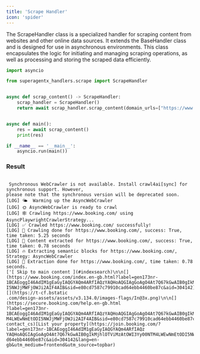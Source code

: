 ```yaml
---
title: 'Scrape Handler'
icon: 'spider'
---
```


The ScrapeHandler class is a specialized handler for scraping content from websites and
other online data sources. It extends the BaseHandler class and is designed for use in
asynchronous environments. This class encapsulates the logic for initiating and managing
scraping operations, as well as processing and storing the scraped data efficiently.

```python scrape_handler.py
import asyncio

from superagentx_handlers.scrape import ScrapeHandler


async def scrap_content() -> ScrapeHandler:
    scrap_handler = ScrapeHandler()
    return await scrap_handler.scrap_content(domain_urls=["https://www.booking.com/"])


async def main():
    res = await scrap_content()
    print(res)

if __name__ == '__main__':
    asyncio.run(main())
```

### Result
```shell

 Synchronous WebCrawler is not available. Install crawl4ai[sync] for synchronous support. However,
please note that the synchronous version will be deprecated soon.
[LOG] 🌤️  Warming up the AsyncWebCrawler
[LOG] 🌞 AsyncWebCrawler is ready to crawl
[LOG] 🕸️ Crawling https://www.booking.com/ using AsyncPlaywrightCrawlerStrategy...
[LOG] ✅ Crawled https://www.booking.com/ successfully!
[LOG] 🚀 Crawling done for https://www.booking.com/, success: True, time taken: 5.25 seconds
[LOG] 🚀 Content extracted for https://www.booking.com/, success: True, time taken: 0.78 seconds
[LOG] 🔥 Extracting semantic blocks for https://www.booking.com/, Strategy: AsyncWebCrawler
[LOG] 🚀 Extraction done for https://www.booking.com/, time taken: 0.78 seconds.
['[ Skip to main content ](#indexsearch)\n\n[](https://www.booking.com/index.en-gb.html?label=gen173nr-
1BCAEoggI46AdIM1gEaGyIAQGYAQm4ARfIAQzYAQHoAQGIAgGoAgO4At7Q67kGwAIB0gIkMjhlOTViMzAtOWI3Yy00NTM4LWEwNmEtOD
I5NWJjMWFjOWJi2AIF4AIB&sid=e80cd7587c79910cad64ebb4460be87c&aid=304142)\n\nINR\n\n![](https://t-cf.bstatic
.com/design-assets/assets/v3.134.0/images-flags/In@3x.png)\n\n[](https://secure.booking.com/help.en-gb.html
?label=gen173nr-1BCAEoggI46AdIM1gEaGyIAQGYAQm4ARfIAQzYAQHoAQGIAgGoAgO4At7Q67kGwAIB0gIkMjhlOTViMzAtOWI3Yy00NT
M4LWEwNmEtODI5NWJjMWFjOWJi2AIF4AIB&sid=e80cd7587c79910cad64ebb4460be87c&aid=304142&source=header&src=profile_
contact_cs)[List your property](https://join.booking.com/?label=gen173nr-1BCAEoggI46AdIM1gEaGyIAQGYAQm4ARfIAQz
YAQHoAQGIAgGoAgO4At7Q67kGwAIB0gIkMjhlOTViMzAtOWI3Yy00NTM4LWEwNmEtODI5NWJjMWFjOWJi2AIF4AIB&sid=e80cd7587c79910ca
d64ebb4460be87c&aid=304142&lang=en-gb&utm_medium=frontend&utm_source=topbar)

```